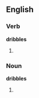 ==English==
===Verb===
'''dribbles'''
# {{third-person singular of|[[dribble]]}}


===Noun===
'''dribbles'''
# {{plural of|[[dribble]]}}